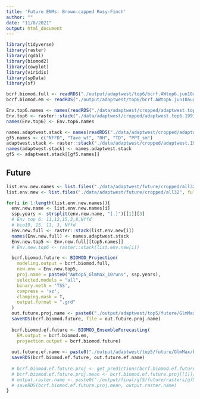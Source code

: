 ```yaml
---
title: 'Future ENMs: Brown-capped Rosy-Finch'
author: ""
date: "11/8/2021"
output: html_document
---
```


```r
library(tidyverse)
library(raster)
library(rgdal)
library(biomod2)
library(cowplot)
library(viridis)
library(spData)
library(sf)
```


```r
bcrf.biomod.full <- readRDS("./output/adaptwest/top6/bcrf.AWtop6.jun10aug1.GlmMax.10runs.rds")
bcrf.biomod.em <- readRDS("./output/adaptwest/top6/bcrf.AWtop6.jun10aug1.em.GlmMax.10runs.rds")

Env.top6.names <- names(readRDS("./data/adaptwest/cropped/adaptwest.top6.1991_2020.cropped.projected.new.rds"))
Env.top6 <- raster::stack("./data/adaptwest/cropped/adaptwest.top6.1991_2020.cropped.projected.new.tif")
names(Env.top6) <- Env.top6.names

names.adaptwest.stack <- names(readRDS("./data/adaptwest/cropped/adaptwest.1991_2020.cropped.projected.rds"))
gf5.names <- c("NFFD", "Tave_wt", "RH", "TD", "PPT_sm")
adaptwest.stack <- raster::stack("./data/adaptwest/cropped/adaptwest.1991_2020.cropped.projected.tif")
names(adaptwest.stack) <- names.adaptwest.stack
gf5 <- adaptwest.stack[[gf5.names]]

```

## Future

```r
list.env.new.names <- list.files("./data/adaptwest/future/cropped/all32",) %>% gsub(".tif", "", .)
list.env.new <- list.files("./data/adaptwest/future/cropped/all32", full.names = T)

for(i in 1:length(list.env.new.names)){
  env.new.name <- list.env.new.names[i]
  ssp.years <- strsplit(env.new.name, "[.]")[[1]][3]
  # Env top 6: 11,12,15,3,8,Nffd
  # bio19, 15, 11, 3, Nffd
  Env.new.full <- raster::stack(list.env.new[i])
  names(Env.new.full) <- names.adaptwest.stack
  Env.new.top5 <- Env.new.full[[top5.names]]
  # Env.new.top6 <- raster::stack(list.env.new[i])

  bcrf.biomod.future <- BIOMOD_Projection(
    modeling.output = bcrf.biomod.full,
    new.env = Env.new.top5,
    proj.name = paste0("AWtop5_GlmMax_10runs", ssp.years),
    selected.models = "all",
    binary.meth = 'TSS',
    compress = 'xz',
    clamping.mask = T,
    output.format = ".grd"
  )
  out.future.proj.name <- paste0("./output/adaptwest/top5/future/GlmMax/bcrf.AWtop5.jun10aug1.", ssp.years, ".GlmMax.10runs.rds")
  saveRDS(bcrf.biomod.future, file = out.future.proj.name)
  
  bcrf.biomod.ef.future <- BIOMOD_EnsembleForecasting(
    EM.output = bcrf.biomod.em,
    projection.output = bcrf.biomod.future)
  
  out.future.ef.name <- paste0("./output/adaptwest/top5/future/GlmMax/bcrf.AWtop5.jun10aug1.", ssp.years, ".ef.GlmMax.10runs.rds")
  saveRDS(bcrf.biomod.ef.future, out.future.ef.name)
  
  # bcrf.biomod.ef.future.proj <- get_predictions(bcrf.biomod.ef.future)
  # bcrf.biomod.ef.future.proj.mean <- bcrf.biomod.ef.future.proj[[1]]/1000
  # output.raster.name <- paste0("./output/final/gf5/future/rasters/gf5GlmGbmMax10runs_ef_", env.new.name, ".raster.rds")
  # saveRDS(bcrf.biomod.ef.future.proj.mean, output.raster.name)
}
```





